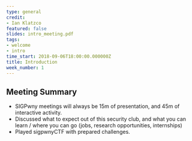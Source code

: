 ```yaml
---
type: general
credit:
- Ian Klatzco
featured: false
slides: intro_meeting.pdf
tags:
- welcome
- intro
time_start: 2018-09-06T18:00:00.000000Z
title: Introduction
week_number: 1
---
```

## Meeting Summary
- SIGPwny meetings will always be 15m of presentation, and 45m of interactive activity.
- Discussed what to expect out of this security club, and what you can learn / where you can go (jobs, research opportunities, internships)
- Played sigpwnyCTF with prepared challenges.